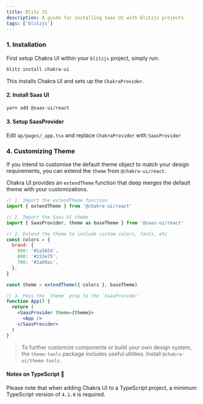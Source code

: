 ```yaml
---
title: Blitz JS
description: A guide for installing Saas UI with blitzjs projects
tags: ['blitzjs']
---
```


### 1. Installation

First setup Chakra UI within your `blitzjs` project, simply run:

```bash
blitz install chakra-ui
```

This installs Chakra UI and sets up the `ChakraProvider`.

#### 2. Install Saas UI

```bash
yarn add @saas-ui/react
```

#### 3. Setup SaasProvider

Edit `ap/pages/_app.tsx` and replace `ChakraProvider` with `SaasProvider`

### 4. Customizing Theme

If you intend to customise the default theme object to match your design
requirements, you can extend the `theme` from `@chakra-ui/react`.

Chakra UI provides an `extendTheme` function that deep merges the default theme
with your customizations.

```jsx live=false
// 1. Import the extendTheme function
import { extendTheme } from '@chakra-ui/react'

// 2. Import the Saas UI theme
import { SaasProvider, theme as baseTheme } from '@saas-ui/react'

// 2. Extend the theme to include custom colors, fonts, etc
const colors = {
  brand: {
    900: '#1a365d',
    800: '#153e75',
    700: '#2a69ac',
  },
}

const theme = extendTheme({ colors }, baseTheme)

// 3. Pass the `theme` prop to the `SaasProvider`
function App() {
  return (
    <SaasProvider theme={theme}>
      <App />
    </SaasProvider>
  )
}
```

> To further customize components or build your own design system, the
> `theme-tools` package includes useful utilities. Install
> `@chakra-ui/theme-tools`.

#### Notes on TypeScript 🚨

Please note that when adding Chakra UI to a TypeScript project, a minimum
TypeScript version of `4.1.0` is required.
